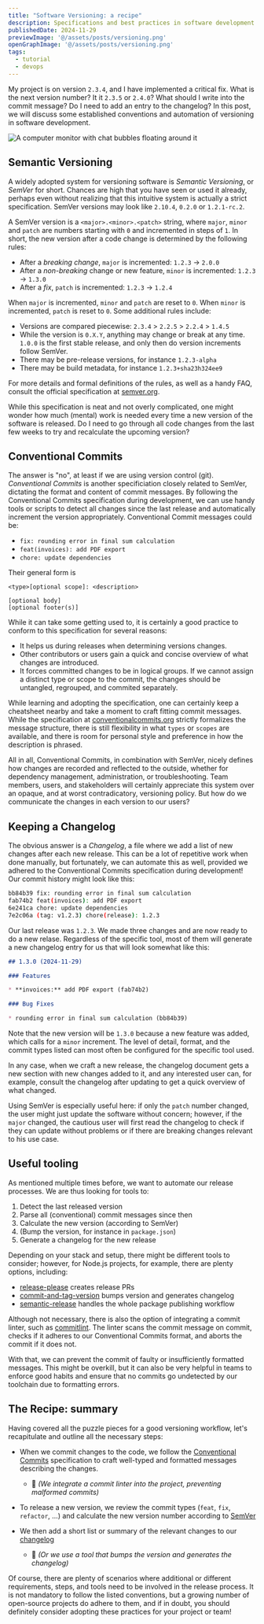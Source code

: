 ```yaml
---
title: "Software Versioning: a recipe"
description: Specifications and best practices in software development
publishedDate: 2024-11-29
previewImage: '@/assets/posts/versioning.png'
openGraphImage: '@/assets/posts/versioning.png'
tags:
  - tutorial
  - devops
---
```


My project is on version `2.3.4`, and I have implemented a critical fix. What is the next version number? It it `2.3.5` or `2.4.0`? What should I write into the commit message? Do I need to add an entry to the changelog? In this post, we will discuss some established conventions and automation of versioning in software development.


<Image src={PreviewImage} class="sm:w-2/3 w-4/5 my-0 mx-auto" data-img-embed alt="A computer monitor with chat bubbles floating around it" loading="eager"/>

## Semantic Versioning

A widely adopted system for versioning software is *Semantic Versioning*, or *SemVer* for short. Chances are high that you have seen or used it already, perhaps even without realizing that this intuitive system is actually a strict specification. SemVer versions may look like `2.10.4`, `0.2.0` or `1.2.1-rc.2`.

A SemVer version is a `<major>.<minor>.<patch>` string, where `major`, `minor` and `patch` are numbers starting with `0` and incremented in steps of `1`. In short, the new version after a code change is determined by the following rules:

- After a *breaking change*, `major` is incremented: `1.2.3` -> `2.0.0`
- After a *non-breaking* change or new feature, `minor` is incremented: `1.2.3` -> `1.3.0`
- After a *fix*, `patch` is incremented: `1.2.3` -> `1.2.4`

When `major` is incremented, `minor` and `patch` are reset to `0`. When `minor` is incremented, `patch` is reset to `0`. Some additional rules include:

- Versions are compared piecewise: `2.3.4` > `2.2.5` > `2.2.4` > `1.4.5`
- While the version is `0.X.Y`, anything may change or break at any time. `1.0.0` is the first stable release, and only then do version increments follow SemVer.
- There may be pre-release versions, for instance `1.2.3-alpha`
- There may be build metadata, for instance `1.2.3+sha23h324ee9`

For more details and formal definitions of the rules, as well as a handy FAQ, consult the official specification at [semver.org](https://semver.org/).

While this specification is neat and not overly complicated, one might wonder how much (mental) work is needed every time a new version of the software is released. Do I need to go through all code changes from the last few weeks to try and recalculate the upcoming version?

## Conventional Commits

The answer is "no", at least if we are using version control (git). *Conventional Commits* is another specificiation closely related to SemVer, dictating the format and content of commit messages. By following the Conventional Commits specification during development, we can use handy tools or scripts to detect all changes since the last release and automatically increment the version appropriately. Conventional Commit messages could be:

- `fix: rounding error in final sum calculation`
- `feat(invoices): add PDF export`
- `chore: update dependencies`

Their general form is

```text Conventional Commits schema
<type>[optional scope]: <description>
  
[optional body]
[optional footer(s)]
```

While it can take some getting used to, it is certainly a good practice to conform to this specification for several reasons:

- It helps us during releases when determining versions changes.
- Other contributors or users gain a quick and concise overview of what changes are introduced.
- It forces committed changes to be in logical groups. If we cannot assign a distinct type or scope to the commit, the changes should be untangled, regrouped, and commited separately.

While learning and adopting the specification, one can certainly keep a cheatsheet nearby and take a moment to craft fitting commit messages. While the specification at [conventionalcommits.org](https://www.conventionalcommits.org/) strictly formalizes the message structure, there is still flexibility in what `types` or `scopes` are available, and there is room for personal style and preference in how the description is phrased.

All in all, Conventional Commits, in combination with SemVer, nicely defines how changes are recorded and reflected to the outside, whether for dependency management, administration, or troubleshooting. Team members, users, and stakeholders will certainly appreciate this system over an opaque, and at worst contradicatory, versioning policy. But how do we communicate the changes in each version to our users?

## Keeping a Changelog

The obvious answer is a *Changelog*, a file where we add a list of new changes after each new release. This can be a lot of repetitive work when done manually, but fortunately, we can automate this as well, provided we adhered to the Conventional Commits specification during development! Our commit history might look like this:

```sh git log --oneline
bb84b39 fix: rounding error in final sum calculation
fab74b2 feat(invoices): add PDF export
6e241ca chore: update dependencies
7e2c06a (tag: v1.2.3) chore(release): 1.2.3
```

Our last release was `1.2.3`. We made three changes and are now ready to do a new relase. Regardless of the specific tool, most of them will generate a new changelog entry for us that will look somewhat like this:

```md CHANGELOG.md
## 1.3.0 (2024-11-29)

### Features

* **invoices:** add PDF export (fab74b2)

### Bug Fixes

* rounding error in final sum calculation (bb84b39)
```

Note that the new version will be `1.3.0` because a new feature was added, which calls for a `minor` increment. The level of detail, format, and the commit types listed can most often be configured for the specific tool used.

In any case, when we craft a new release, the changelog document gets a new section with new changes added to it, and any interested user can, for example, consult the changelog after updating to get a quick overview of what changed.

Using SemVer is especially useful here: if only the `patch` number changed, the user might just update the software without concern; however, if the `major` changed, the cautious user will first read the changelog to check if they can update without problems or if there are breaking changes relevant to his use case.

## Useful tooling

As mentioned multiple times before, we want to automate our release processes. We are thus looking for tools to:

1. Detect the last released version
2. Parse all (conventional) commit messages since then
3. Calculate the new version (according to SemVer)
4. (Bump the version, for instance in `package.json`)
5. Generate a changelog for the new release

Depending on your stack and setup, there might be different tools to consider; however, for Node.js projects, for example, there are plenty options, including:

- [release-please](https://github.com/googleapis/release-please) creates release PRs
- [commit-and-tag-version](https://github.com/absolute-version/commit-and-tag-version) bumps version and generates changelog
- [semantic-release](https://github.com/semantic-release/semantic-release) handles the whole package publishing workflow

Although not necessary, there is also the option of integrating a commit linter, such as [commitlint](https://github.com/conventional-changelog/commitlint). The linter scans the commit message on commit, checks if it adheres to our Conventional Commits format, and aborts the commit if it does not.

With that, we can prevent the commit of faulty or insufficiently formatted messages. This might be overkill, but it can also be very helpful in teams to enforce good habits and ensure that no commits go undetected by our toolchain due to formatting errors.

## The Recipe: summary

Having covered all the puzzle pieces for a good versioning workflow, let's recapitulate and outline all the necessary steps:

- When we commit changes to the code, we follow the [Conventional Commits](#conventional-commits) specification to craft well-typed and formatted messages describing the changes.

  - 🤖 *(We integrate a commit linter into the project, preventing malformed commits)*

- To release a new version, we review the commit types (`feat`, `fix`, `refactor`, ...) and calculate the new version number according to [SemVer](#semantic-versioning)

- We then add a short list or summary of the relevant changes to our [changelog](#keeping-a-changelog)

  - 🤖 *(Or we use a tool that bumps the version and generates the changelog)*

Of course, there are plenty of scenarios where additional or different requirements, steps, and tools need to be involved in the release process. It is not mandatory to follow the listed conventions, but a growing number of open-source projects do adhere to them, and if in doubt, you should definitely consider adopting these practices for your project or team!